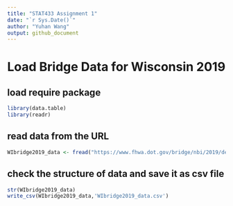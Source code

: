 ```yaml
---
title: "STAT433 Assignment 1"
date: "`r Sys.Date()`"
author: "Yuhan Wang"
output: github_document
---
```


# Load Bridge Data for Wisconsin 2019

## load require package

```r
library(data.table)
library(readr)
```

## read data from the URL

```r
WIbridge2019_data <- fread("https://www.fhwa.dot.gov/bridge/nbi/2019/delimited/WI19.txt")
```

## check the structure of data and save it as csv file

```r
str(WIbridge2019_data)
write_csv(WIbridge2019_data,'WIbridge2019_data.csv')
```
